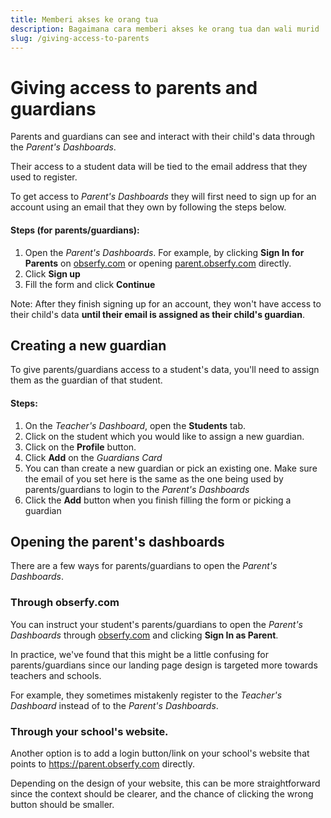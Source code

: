 ```yaml
---
title: Memberi akses ke orang tua
description: Bagaimana cara memberi akses ke orang tua dan wali murid
slug: /giving-access-to-parents
---
```


# Giving access to parents and guardians

Parents and guardians can see and interact with their child's data through the _Parent's Dashboards_.

Their access to a student data will be tied to the email address that they used to register.

To get access to _Parent's Dashboards_ they will first need to sign up for an account using an email that they own by
following the steps below.

#### Steps (for parents/guardians):

1. Open the _Parent's Dashboards_. For example, by clicking **Sign In for Parents** on [obserfy.com](https://obserfy.com) or opening
   [parent.obserfy.com](https://parent.obserfy.com) directly.
2. Click **Sign up**
3. Fill the form and click **Continue**

Note: After they finish signing up for an account, they won't have access to their child's data **until their email is assigned
as their child's guardian**.

## Creating a new guardian

To give parents/guardians access to a student's data, you'll need to assign them as the guardian of that student.

#### Steps:

1. On the _Teacher's Dashboard_, open the **Students** tab.
2. Click on the student which you would like to assign a new guardian.
3. Click on the **Profile** button.
4. Click **Add** on the _Guardians Card_
5. You can than create a new guardian or pick an existing one. Make sure the email of you set here is the same
   as the one being used by parents/guardians to login to the _Parent's Dashboards_
6. Click the **Add** button when you finish filling the form or picking a guardian

## Opening the parent's dashboards

There are a few ways for parents/guardians to open the _Parent's Dashboards_.

### Through obserfy.com

You can instruct your student's parents/guardians to open the _Parent's Dashboards_ through
[obserfy.com](https://obserfy.com) and clicking **Sign In as Parent**.

In practice, we've found that this might be a little confusing for parents/guardians since our landing page design is
targeted more towards teachers and schools.

For example, they sometimes mistakenly register to the _Teacher's Dashboard_ instead of to the _Parent's Dashboards_.

### Through your school's website.

Another option is to add a login button/link on your school's website that points to https://parent.obserfy.com directly.

Depending on the design of your website, this can be more straightforward since the context should be clearer, and the chance
of clicking the wrong button should be smaller.
